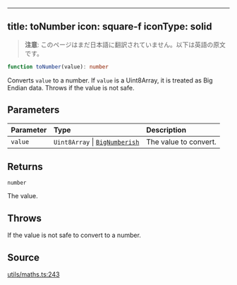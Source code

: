 <!-- AUTO-GENERATED-CONTENT:START (ENGLISH-COPY) -->
---
title: toNumber
icon: square-f
iconType: solid
---

> **注意**: このページはまだ日本語に翻訳されていません。以下は英語の原文です。

```ts
function toNumber(value): number
```

Converts `value` to a number. If `value` is a Uint8Array, it is treated as Big Endian data. Throws if the value is
not safe.

## Parameters

| Parameter | Type | Description |
| :------ | :------ | :------ |
| `value` | `Uint8Array` \| [`BigNumberish`](/jp/sdk/content/type-aliases/BigNumberish) | The value to convert. |

## Returns

`number`

The value.

## Throws

If the value is not safe to convert to a number.

## Source

[utils/maths.ts:243](https://github.com/dominant-strategies/quais.js/blob/c1c12d43f9d34c6baad2b0542bd6d0acd6fefcbf/src/utils/maths.ts#L243)
